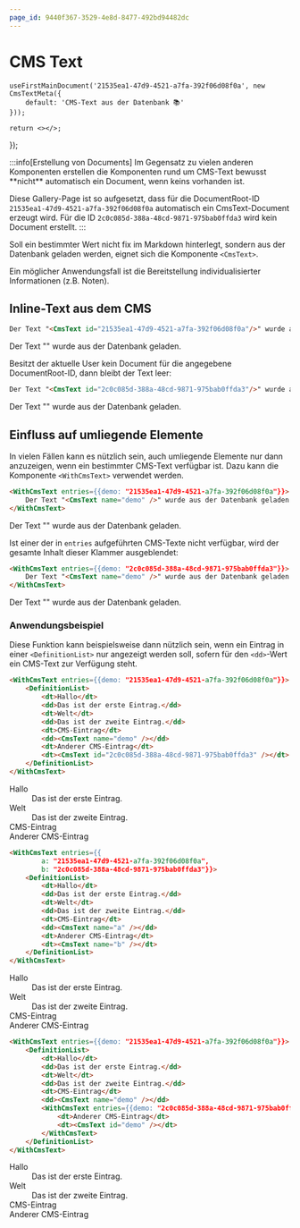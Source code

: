 ```yaml
---
page_id: 9440f367-3529-4e8d-8477-492bd94482dc
---
```



# CMS Text

    useFirstMainDocument('21535ea1-47d9-4521-a7fa-392f06d08f0a', new CmsTextMeta({
        default: 'CMS-Text aus der Datenbank 📚'
    }));

    return <></>;
});

<DocumentCreator />
:::info[Erstellung von Documents]
Im Gegensatz zu vielen anderen Komponenten erstellen die Komponenten rund um CMS-Text bewusst **nicht** automatisch ein Document, wenn keins vorhanden ist.

Diese Gallery-Page ist so aufgesetzt, dass für die DocumentRoot-ID `21535ea1-47d9-4521-a7fa-392f06d08f0a` automatisch ein CmsText-Document erzeugt wird. Für die ID `2c0c085d-388a-48cd-9871-975bab0ffda3` wird kein Document erstellt.
:::

Soll ein bestimmter Wert nicht fix im Markdown hinterlegt, sondern aus der Datenbank geladen werden, eignet sich die Komponente `<CmsText>`.

Ein möglicher Anwendungsfall ist die Bereitstellung individualisierter Informationen (z.B. Noten).

## Inline-Text aus dem CMS
```md
Der Text "<CmsText id="21535ea1-47d9-4521-a7fa-392f06d08f0a"/>" wurde aus der Datenbank geladen.
```

<BrowserWindow>
    Der Text "<CmsText id="21535ea1-47d9-4521-a7fa-392f06d08f0a"/>" wurde aus der Datenbank geladen.
</BrowserWindow>

Besitzt der aktuelle User kein Document für die angegebene DocumentRoot-ID, dann bleibt der Text leer:

```md
Der Text "<CmsText id="2c0c085d-388a-48cd-9871-975bab0ffda3"/>" wurde aus der Datenbank geladen.
```

<BrowserWindow>
    Der Text "<CmsText id="2c0c085d-388a-48cd-9871-975bab0ffda3"/>" wurde aus der Datenbank geladen.
</BrowserWindow>

## Einfluss auf umliegende Elemente
In vielen Fällen kann es nützlich sein, auch umliegende Elemente nur dann anzuzeigen, wenn ein bestimmter CMS-Text verfügbar ist. Dazu kann die Komponente `<WithCmsText>` verwendet werden.

```md
<WithCmsText entries={{demo: "21535ea1-47d9-4521-a7fa-392f06d08f0a"}}>
    Der Text "<CmsText name="demo" />" wurde aus der Datenbank geladen.
</WithCmsText>
```

<BrowserWindow>
    <WithCmsText entries={{demo: "21535ea1-47d9-4521-a7fa-392f06d08f0a"}}>
        Der Text "<CmsText name="demo" />" wurde aus der Datenbank geladen.
    </WithCmsText>
</BrowserWindow>

Ist einer der in `entries` aufgeführten CMS-Texte nicht verfügbar, wird der gesamte Inhalt dieser Klammer ausgeblendet:
```md
<WithCmsText entries={{demo: "2c0c085d-388a-48cd-9871-975bab0ffda3"}}>
    Der Text "<CmsText name="demo" />" wurde aus der Datenbank geladen.
</WithCmsText>
```

<BrowserWindow>
    <WithCmsText entries={{text: "2c0c085d-388a-48cd-9871-975bab0ffda3"}}>
        Der Text "<CmsText name="demo" />" wurde aus der Datenbank geladen.
    </WithCmsText>
</BrowserWindow>

### Anwendungsbeispiel
Diese Funktion kann beispielsweise dann nützlich sein, wenn ein Eintrag in einer `<DefinitionList>` nur angezeigt werden soll, sofern für den `<dd>`-Wert ein CMS-Text zur Verfügung steht.

```md
<WithCmsText entries={{demo: "21535ea1-47d9-4521-a7fa-392f06d08f0a"}}>
    <DefinitionList>
        <dt>Hallo</dt>
        <dd>Das ist der erste Eintrag.</dd>
        <dt>Welt</dt>
        <dd>Das ist der zweite Eintrag.</dd>
        <dt>CMS-Eintrag</dt>
        <dd><CmsText name="demo" /></dd>
        <dt>Anderer CMS-Eintrag</dt>
        <dt><CmsText id="2c0c085d-388a-48cd-9871-975bab0ffda3" /></dt>
    </DefinitionList>
</WithCmsText>
```

<BrowserWindow>
    <WithCmsText entries={{demo: "21535ea1-47d9-4521-a7fa-392f06d08f0a"}}>
        <DefinitionList>
            <dt>Hallo</dt>
            <dd>Das ist der erste Eintrag.</dd>
            <dt>Welt</dt>
            <dd>Das ist der zweite Eintrag.</dd>
            <dt>CMS-Eintrag</dt>
            <dd><CmsText name="demo" /></dd>
            <dt>Anderer CMS-Eintrag</dt>
            <dt><CmsText id="2c0c085d-388a-48cd-9871-975bab0ffda3" /></dt>
        </DefinitionList>
    </WithCmsText>
</BrowserWindow>

```md
<WithCmsText entries={{
        a: "21535ea1-47d9-4521-a7fa-392f06d08f0a",
        b: "2c0c085d-388a-48cd-9871-975bab0ffda3"}}>
    <DefinitionList>
        <dt>Hallo</dt>
        <dd>Das ist der erste Eintrag.</dd>
        <dt>Welt</dt>
        <dd>Das ist der zweite Eintrag.</dd>
        <dt>CMS-Eintrag</dt>
        <dd><CmsText name="a" /></dd>
        <dt>Anderer CMS-Eintrag</dt>
        <dt><CmsText name="b" /></dt>
    </DefinitionList>
</WithCmsText>
```

<BrowserWindow>
    <WithCmsText entries={{
            a: "21535ea1-47d9-4521-a7fa-392f06d08f0a",
            b: "2c0c085d-388a-48cd-9871-975bab0ffda3"}}>
        <DefinitionList>
            <dt>Hallo</dt>
            <dd>Das ist der erste Eintrag.</dd>
            <dt>Welt</dt>
            <dd>Das ist der zweite Eintrag.</dd>
            <dt>CMS-Eintrag</dt>
            <dd><CmsText name="a" /></dd>
            <dt>Anderer CMS-Eintrag</dt>
            <dt><CmsText name="b" /></dt>
        </DefinitionList>
    </WithCmsText>
</BrowserWindow>

```md
<WithCmsText entries={{demo: "21535ea1-47d9-4521-a7fa-392f06d08f0a"}}>
    <DefinitionList>
        <dt>Hallo</dt>
        <dd>Das ist der erste Eintrag.</dd>
        <dt>Welt</dt>
        <dd>Das ist der zweite Eintrag.</dd>
        <dt>CMS-Eintrag</dt>
        <dd><CmsText name="demo" /></dd>
        <WithCmsText entries={{demo: "2c0c085d-388a-48cd-9871-975bab0ffda3"}}>
            <dt>Anderer CMS-Eintrag</dt>
            <dt><CmsText id="demo" /></dt>
        </WithCmsText>
    </DefinitionList>
</WithCmsText>
```

<BrowserWindow>
    <WithCmsText entries={{demo: "21535ea1-47d9-4521-a7fa-392f06d08f0a"}}>
        <DefinitionList>
            <dt>Hallo</dt>
            <dd>Das ist der erste Eintrag.</dd>
            <dt>Welt</dt>
            <dd>Das ist der zweite Eintrag.</dd>
            <dt>CMS-Eintrag</dt>
            <dd><CmsText name="demo" /></dd>
            <WithCmsText entries={{demo: "2c0c085d-388a-48cd-9871-975bab0ffda3"}}>
                <dt>Anderer CMS-Eintrag</dt>
                <dt><CmsText id="demo" /></dt>
            </WithCmsText>
        </DefinitionList>
    </WithCmsText>
</BrowserWindow>

